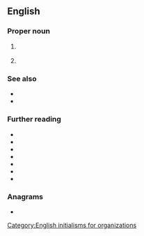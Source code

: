 ==English==

===Proper noun===
{{en-proper noun}}

# {{lb|en|sports}} {{initialism of|en|{{w|National Basketball Association}}}}
# {{lb|en|sports}} {{initialism of|en|{{w|National Boxing Association}}}}

===See also===
* {{l|en|FIBA}}
* {{l|en|WNBA}}

===Further reading===
* {{R:OneLook}}
* {{R:MWO}}
* {{R:AHD}}
* {{R:Collins}}
* {{R:Cambridge}}
* {{R:Britannica Dictionary}}
* {{pedia|NBA (disambiguation)}}

===Anagrams===
* {{anagrams|en|a=abn|-nab|-nab-|ABN|BAN|BNA|Ban|NAB|ban|nab|nab-}}

{{c|en|Basketball}}
[[Category:English initialisms for organizations‎]]